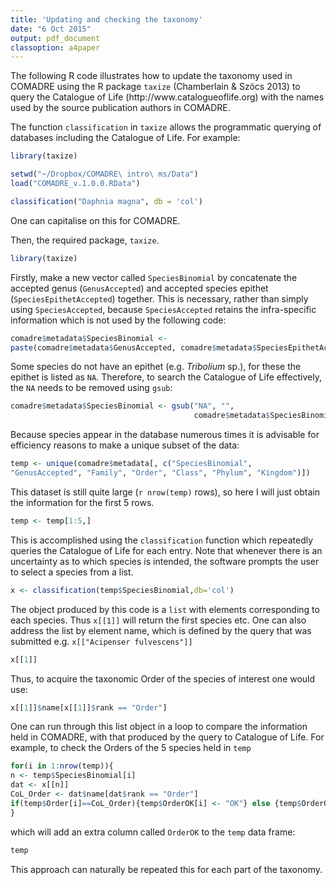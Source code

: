 ```yaml
---
title: 'Updating and checking the taxonomy'
date: "6 Oct 2015"
output: pdf_document
classoption: a4paper
---
```


The following R code illustrates how to update the taxonomy used in COMADRE using the R package `taxize` (Chamberlain & Szöcs 2013) to query the Catalogue of Life (http://www.catalogueoflife.org) with the names used by the source publication authors in COMADRE. 

The function `classification` in `taxize` allows the programmatic querying of databases including the Catalogue of Life. For example:

```r
library(taxize)
```

```r
setwd("~/Dropbox/COMADRE\ intro\ ms/Data")
load("COMADRE_v.1.0.0.RData")
```




```r
classification("Daphnia magna", db = 'col')
```

One can capitalise on this for COMADRE. 

Then, the required package, `taxize`.

```r
library(taxize)
```

Firstly, make a new vector called `SpeciesBinomial` by concatenate the accepted genus (`GenusAccepted`) and accepted species epithet (`SpeciesEpithetAccepted`) together. This is necessary, rather than simply using `SpeciesAccepted`, because `SpeciesAccepted` retains the infra-specific information which is not used by the following code:

```r
comadre$metadata$SpeciesBinomial <- 
paste(comadre$metadata$GenusAccepted, comadre$metadata$SpeciesEpithetAccepted)
```

Some species do not have an epithet (e.g. *Tribolium* sp.), for these the epithet is listed as `NA`. Therefore, to search the Catalogue of Life effectively, the `NA` needs to be removed using `gsub`:

```r
comadre$metadata$SpeciesBinomial <- gsub("NA", "", 
                                         comadre$metadata$SpeciesBinomial)
```

Because species appear in the database numerous times it is advisable for efficiency reasons to make a unique subset of the data:

```r
temp <- unique(comadre$metadata[, c("SpeciesBinomial", 
"GenusAccepted", "Family", "Order", "Class", "Phylum", "Kingdom")])
```

This dataset is still quite large (`r nrow(temp)` rows), so here I will just obtain the information for the first 5 rows.

```r
temp <- temp[1:5,]
```

This is accomplished using the `classification` function which repeatedly queries the Catalogue of Life for each entry. Note that whenever there is an uncertainty as to which species is intended, the software prompts the user to select a species from a list.

```r
x <- classification(temp$SpeciesBinomial,db='col')
```

The object produced by this code is a `list` with elements corresponding to each species. Thus `x[[1]]` will return the first species etc. One can also address the list by element name, which is defined by the query that was submitted e.g. `x[["Acipenser fulvescens"]]`

```r
x[[1]]
```

Thus, to acquire the taxonomic Order of the species of interest one would use:

```r
x[[1]]$name[x[[1]]$rank == "Order"]
```

One can run through this list object in a loop to compare the information held in COMADRE, with that produced by the query to Catalogue of Life. For example, to check the Orders of the 5 species held in `temp`

```r
for(i in 1:nrow(temp)){
n <- temp$SpeciesBinomial[i]
dat <- x[[n]]
CoL_Order <- dat$name[dat$rank == "Order"]
if(temp$Order[i]==CoL_Order){temp$OrderOK[i] <- "OK"} else {temp$OrderOK[i] <- "Differs!"}
}
```

which will add an extra column called `OrderOK` to the `temp` data frame:

```r
temp
```
This approach can naturally be repeated this for each part of the taxonomy.